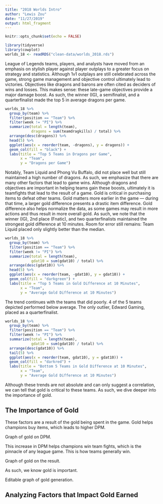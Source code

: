```yaml
---
title: "2018 Worlds Intro"
author: "Lewis Zou"
date: "11/27/2019"
output: html_fragment
---
```


```r
knitr::opts_chunk$set(echo = FALSE)

library(tidyverse)
library(cowplot)
worlds_18 <- readRDS("clean-data/worlds_2018.rds")
```

League of Legends teams, players, and analysts have moved from an emphasis on stylish player against player outplays to a greater focus on strategy and statistics. Although 1v1 outplays are still celebrated across the game, strong game management and objective control ultimately lead to victories. Objectives like dragons and barons are often cited as deciders of wins and losses. This makes sense: these late-game objectives provide a major damage boost. As such, the winner (IG), a semifinalist, and a quarterfinalist made the top 5 in average dragons per game. 

```r
worlds_18 %>%
  group_by(team) %>%
  filter(position == "Team") %>%
  filter(week != "PI") %>%
  summarize(total = length(team), 
            dragons = sum(teamdragkills) / total) %>%
  arrange(desc(dragons)) %>%
  head(5) %>%
  ggplot(aes(x = reorder(team, -dragons), y = dragons)) + 
  geom_col(fill = "black") +
  labs(title = "Top 5 Teams in Dragons per Game",
       x = "Team",
       y = "Dragons per Game")

```

Notably, Team Liquid and Phong Vu Buffalo, did not place well but still maintained a high number of dragons. As such, we emphasize that there are many other factors that lead to game wins. Although dragons and objectives are important in helping teams gain these boosts, ultimately it is teamfights that lead to the result of a game. Gold is critical in purchasing items to defeat other teams. Gold matters more earlier in the game — during that time, a larger gold difference presents a drastic item difference. Gold difference also helps normalize the data, as some games may result in more actions and thus result in more overall gold. As such, we note that the winner (IG), 2nd place (Fnatic), and two quarterfinalists maintained the strongest gold difference at 10 minutes. Room for error still remains: Team Liquid placed only slightly better than the median.

```r
worlds_18 %>%
  group_by(team) %>%
  filter(position == "Team") %>%
  filter(week != "PI") %>%
  summarize(total = length(team), 
            gdat10 = sum(gdat10) / total) %>%
  arrange(desc(gdat10)) %>%
  head(5) %>%
  ggplot(aes(x = reorder(team, -gdat10), y = gdat10)) + 
  geom_col(fill = "darkgreen") +
  labs(title = "Top 5 Teams in Gold Difference at 10 Minutes",
       x = "Team",
       y = "Average Gold Difference at 10 Minutes")

```

The trend continues with the teams that did poorly. 4 of the 5 teams depicted performed below average. The only outlier, Edward Gaming, placed as a quarterfinalist. 

```r
worlds_18 %>%
  group_by(team) %>%
  filter(position == "Team") %>%
  filter(week != "PI") %>%
  summarize(total = length(team), 
            gdat10 = sum(gdat10) / total) %>%
  arrange(desc(gdat10)) %>%
  tail(5) %>%
  ggplot(aes(x = reorder(team, gdat10), y = gdat10)) + 
  geom_col(fill = "darkred") +
  labs(title = "Bottom 5 Teams in Gold Difference at 10 Minutes",
       x = "Team",
       y = "Average Gold Difference at 10 Minutes")
```


Although these trends are not absolute and can only suggest a correlation, we can tell that gold is critical to these teams. As such, we dive deeper into the importance of gold.

## The Importance of Gold

These factors are a result of the gold being spent in the game. Gold helps champions buy items, which leads to higher DPM.

Graph of gold on DPM.

This increase in DPM helps champions win team fights, which is the pinnacle of any league game. This is how teams generally win.

Graph of gold on the result.

As such, we know gold is important. 

Editable graph of gold generation.

## Analyzing Factors that Impact Gold Earned